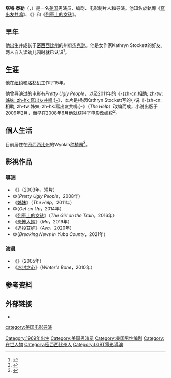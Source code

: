 {{noteTA
|G1=Movie
|G2=Show
}}
{{Infobox entertainer
| type             = 導演
| name             = 泰德·泰勒<br />Tate Taylor
| image            = Tate-Taylor_2014.jpg
| caption          = 泰勒於2014年
| birth_date       = {{birth date and age|1969|6|3|mf=yes}}
| birth_place      = 美國[[密西西比州|密西西比州]]，[[傑克遜_(密西西比州)|傑克遜]]
| years_active     = 2003年至今
| occupation       = 導演，編劇，製片人，演員
| spouse           = 
| parents          = 
| other_names      =
}}
'''塔特·泰勒'''（{{lang-en|Tate Taylor}}，{{bd|1969年|6月3日}}）是一名[[美国|美国]]男演员、编剧、电影制片人和导演。他知名於執導《[[寫出友共鳴|寫出友共鳴]]》、《{{link-en|激樂人心|Get on Up (film)}}》和《[[列車上的女孩_(2016年電影)|列車上的女孩]]》。

== 早年 ==
他出生并成长于[[密西西比州|密西西比州]]的州府[[杰克逊_(密西西比州)|杰克逊]]。他是女作家Kathryn Stockett的好友。两人自入读[[幼儿园|幼儿园]]时就已认识<ref>{{Cite web |url=http://www.dailymail.co.uk/femail/article-2024269/The-Help-Kathryn-Stockett-Tate-Taylors-friendship-took-book-big-screen.html |title=存档副本 |access-date=2011-12-04 |archive-date=2016-03-03 |archive-url=https://web.archive.org/web/20160303174746/http://www.dailymail.co.uk/femail/article-2024269/The-Help-Kathryn-Stockett-Tate-Taylors-friendship-took-book-big-screen.html |dead-url=no }}</ref>。

== 生涯 ==
他在[[纽约|纽约]]和[[洛杉矶|洛杉矶]]工作了15年。

他曾导演过的电影有''Pretty Ugly People''，以及2011年的《[[相助|-{zh-cn:相助; zh-tw:姊妹; zh-hk:寫出友共鳴;}-]]》，本片是根据Kathryn Stockett写的小说《-{zh-cn:相助; zh-tw:姊妹; zh-hk:寫出友共鳴;}-》（''The Help''）改编而成，小说出版于2009年2月，而早在2008年6月他就获得了电影改编权<ref>{{Cite web |url=http://arts.nationalpost.com/2011/08/10/qa-the-help-hits-close-to-home-for-director-tate-taylor/ |title=存档副本 |accessdate=2011-12-04 |archive-date=2011-08-11 |archive-url=https://wayback.archive-it.org/all/20110811094347/http://arts.nationalpost.com/2011/08/10/qa-the-help-hits-close-to-home-for-director-tate-taylor/ |dead-url=yes }}</ref>。

== 個人生活 ==
目前居住在[[密西西比州|密西西比州]]的Wyolah[[种植园|种植园]]<ref>{{cite web |url=http://gardenandgun.com/article/tate-taylor |title=存档副本 |accessdate=2012-01-30 |deadurl=yes |archiveurl=https://web.archive.org/web/20120110092305/http://gardenandgun.com/article/tate-taylor |archivedate=2012-01-10 }}</ref>。

== 影視作品 ==
=== 導演 ===
* 《{{link-en|Chicken Party|Chicken Party}}》（2003年，短片）
* 《{{link-en|當我們又在一起|Pretty Ugly People}}》（''Pretty Ugly People''，2008年）
* 《[[姊妹_(電影)|姊妹]]》（''The Help''，2011年）
* 《{{link-en|激樂人心|Get on Up (film)}}》（''Get on Up''，2014年）
* 《[[列車上的女孩_(2016年電影)|列車上的女孩]]》（''The Girl on the Train''，2016年）
* 《[[恐怖大媽|恐怖大媽]]》（''Ma''，2019年）
* 《[[追殺艾娃|追殺艾娃]]》（''Ava''，2020年）
* 《{{link-en|老娘演很大|Breaking News in Yuba County}}》（''Breaking News in Yuba County''，2021年）

=== 演員 ===
* 《{{link-en|Wannabe (film)|Wannabe (film)|Wannabe}}》（2005年）
* 《[[冰封之心|冰封之心]]》（''Winter's Bone''，2010年）

== 参考资料 ==
{{Reflist}} 

== 外部链接 ==
* {{IMDb name|0853238}}

{{Tate Taylor}}

{{DEFAULTSORT:Taylor, Tate}}
[[Category:1969年出生|Category:1969年出生]]
[[Category:美国男演员|Category:美国男演员]]
[[Category:美国男性编剧|Category:美国男性编剧]]
[[category:美国电影导演|category:美国电影导演]]
[[Category:在世人物|Category:在世人物]]
[[Category:密西西比州人|Category:密西西比州人]]
[[Category:LGBT電影導演|Category:LGBT電影導演]]